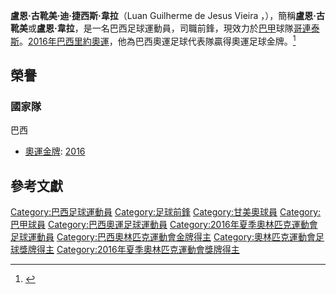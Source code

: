 {{noteTA
|G1=Football
|G2=南美球會
|1=zh-hans:卢安·吉列尔梅·德·热苏斯·维埃拉;zh-hk:盧恩·古靴美·迪·捷西斯·韋拉;
|2=zh-hans:卢安;zh-hk:盧恩
|3=zh-hans:吉列尔梅;zh-hk:古靴美;
|4=zh-hans:维埃拉;zh-hk:韋拉;
}}
{{Infobox football biography
| name  = 盧恩<br />Luan
| image = Luan Vieira na conquista brasileira do primeiro ouro olímpico no futebol 1039243-20082016- mg 3322.jpg
| fullname = Luan Guilherme de Jesus Vieira
| birth_date  = {{birth date and age|1993|3|27|df=y}}
| birth_place = {{BRA}}[[普雷圖河畔聖若澤|普雷圖河畔聖若澤]]
| height = {{convert|1.80|m|ftin|0|abbr=on}}
| position = 前鋒
| currentclub = [[哥連泰斯保利斯塔體育會|哥連泰斯]]
| clubnumber = 7
| youthyears1 = 2012–2013
| youthclubs1 = Tanabi
| youthyears2 = 2013
| youthclubs2 = → América-SP (外借)
| years1 = 2012-2013
| clubs1 = Tanabi
| caps1 = 9
| goals1 = 2
| years2 = 2013
| clubs2 = Catanduvense
| caps2 = 1
| goals2 = 0
| years3 = 2014–2019
| clubs3 = [[甘美奧阿雷格里港足球會|甘美奧]]
| caps3 = 144
| goals3 = 31
| years4 = 2020–
| clubs4 = [[哥連泰斯保利斯塔體育會|哥連泰斯]]
| caps4 = 40
| goals4 = 2
| nationalyears1 = 2014 | nationalteam1 = 巴西U20 | nationalcaps1 = 4 | nationalgoals1 = 3
| nationalyears2 = 2015–2016 | nationalteam2 = 巴西U23 | nationalcaps2 = 11 | nationalgoals2 = 6  
| nationalyears3 = 2017– | nationalteam3 =  [[巴西國家足球隊|巴西]]  | nationalcaps3 = 2 | nationalgoals3 = 0  
| medaltemplates =
{{MedalCompetition|[[夏季奧林匹克運動會足球比賽|奧運]]}}
{{MedalGold|[[2016年夏季奧林匹克運動會|2016年-{里}-約奧運]]|[[2016年夏季奧林匹克運動會男子足球比賽|隊際]]}}
| club-update = 5 December 2021
| nationalteam-update = 1 September 2017
}}

'''盧恩·古靴美·迪·捷西斯·韋拉'''（Luan Guilherme de Jesus Vieira ，{{bd|1993年|3月27日||}}），簡稱'''盧恩·古靴美'''或'''盧恩·韋拉'''，是一名巴西足球運動員，司職前鋒，現效力於[[巴甲|巴甲]]球隊[[哥連泰斯保利斯塔體育會|哥連泰斯]]。[[2016年夏季奧林匹克運動會|2016年巴西里約奧運]]，他為巴西奧運足球代表隊贏得奧運足球金牌。<ref>{{cite web|url=http://hk.apple.nextmedia.com/realtime/sports/20160719/55375620|title=【里約奧運】巴西冇贏過奧運男足金牌  尼馬養精蓄銳等今鋪|work=蘋果日報|date=2016年7月19日|access-date=2016年11月23日|archive-date=2016年11月24日|archive-url=https://web.archive.org/web/20161124024802/http://hk.apple.nextmedia.com/realtime/sports/20160719/55375620|dead-url=no}}</ref>

==榮譽==
===國家隊===
;巴西
*[[夏季奧林匹克運動會|奧運金牌]]: [[2016年夏季奧林匹克運動會足球比賽|2016]]

==參考文獻==
{{reflist}}

{{2016年奧運會男子足球巴西參賽名單}}

{{DEFAULTSORT:Luan Guilherme de Jesus Vieira}}
[[Category:巴西足球運動員|Category:巴西足球運動員]]
[[Category:足球前鋒|Category:足球前鋒]]
[[Category:甘美奧球員|Category:甘美奧球員]]
[[Category:巴甲球員|Category:巴甲球員]]
[[Category:巴西奧運足球運動員|Category:巴西奧運足球運動員]]
[[Category:2016年夏季奧林匹克運動會足球運動員|Category:2016年夏季奧林匹克運動會足球運動員]]
[[Category:巴西奧林匹克運動會金牌得主|Category:巴西奧林匹克運動會金牌得主]]
[[Category:奧林匹克運動會足球獎牌得主|Category:奧林匹克運動會足球獎牌得主]]
[[Category:2016年夏季奧林匹克運動會獎牌得主|Category:2016年夏季奧林匹克運動會獎牌得主]]